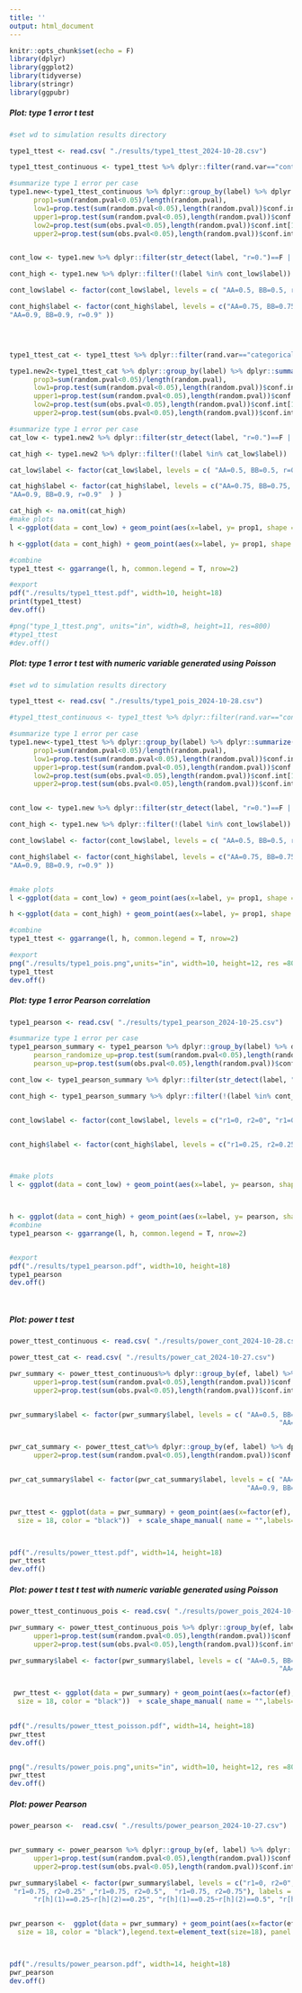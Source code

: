 ```yaml
---
title: ''
output: html_document
---
```


```r
knitr::opts_chunk$set(echo = F)
library(dplyr)
library(ggplot2)
library(tidyverse)
library(stringr)
library(ggpubr)

```


##### **Plot: type 1 error t test**
```r
#set wd to simulation results directory

type1_ttest <- read.csv( "./results/type1_ttest_2024-10-28.csv")

type1_ttest_continuous <- type1_ttest %>% dplyr::filter(rand.var=="continuous")

#summarize type 1 error per case
type1.new<-type1_ttest_continuous %>% dplyr::group_by(label) %>% dplyr::summarize(
      prop1=sum(random.pval<0.05)/length(random.pval),
      low1=prop.test(sum(random.pval<0.05),length(random.pval))$conf.int[1],
      upper1=prop.test(sum(random.pval<0.05),length(random.pval))$conf.int[2],  prop2=sum(obs.pval<0.05)/length(random.pval),
      low2=prop.test(sum(obs.pval<0.05),length(random.pval))$conf.int[1],
      upper2=prop.test(sum(obs.pval<0.05),length(random.pval))$conf.int[2])


cont_low <- type1.new %>% dplyr::filter(str_detect(label, "r=0.")==F | str_detect(label, "AA=0.5, BB=0.5"))

cont_high <- type1.new %>% dplyr::filter(!(label %in% cont_low$label))

cont_low$label <- factor(cont_low$label, levels = c( "AA=0.5, BB=0.5, r=0"  , "AA=0.75, BB=0.75, r=0", "AA=0.9, BB=0.9, r=0", "AA=0.5, BB=0.5, r=0.25",  "AA=0.5, BB=0.5, r=0.5",  "AA=0.5, BB=0.5, r=0.75" ,"AA=0.5, BB=0.5, r=0.9"  ) , labels = c( "r=0, Hgm=0"  , "r=0, Hgm=0.5", "r=0, Hgm=0.75", "r=0.25, Hgm=0",  "r=0.5, Hgm=0",  "r=0.75, Hgm=0" ,"r=0.9, Hgm=0"  ))

cont_high$label <- factor(cont_high$label, levels = c("AA=0.75, BB=0.75, r=0.25" , "AA=0.9, BB=0.9, r=0.25","AA=0.75, BB=0.75, r=0.5", "AA=0.9, BB=0.9, r=0.5" , "AA=0.75, BB=0.75, r=0.75",      "AA=0.9, BB=0.9, r=0.75"  ,"AA=0.75, BB=0.75, r=0.9" , 
"AA=0.9, BB=0.9, r=0.9" )) 




type1_ttest_cat <- type1_ttest %>% dplyr::filter(rand.var=="categorical")

type1.new2<-type1_ttest_cat %>% dplyr::group_by(label) %>% dplyr::summarize(
      prop3=sum(random.pval<0.05)/length(random.pval),
      low1=prop.test(sum(random.pval<0.05),length(random.pval))$conf.int[1],
      upper1=prop.test(sum(random.pval<0.05),length(random.pval))$conf.int[2],  prop2=sum(obs.pval<0.05)/length(random.pval),
      low2=prop.test(sum(obs.pval<0.05),length(random.pval))$conf.int[1],
      upper2=prop.test(sum(obs.pval<0.05),length(random.pval))$conf.int[2])

#summarize type 1 error per case
cat_low <- type1.new2 %>% dplyr::filter(str_detect(label, "r=0.")==F | str_detect(label, "AA=0.5, BB=0.5"))

cat_high <- type1.new2 %>% dplyr::filter(!(label %in% cat_low$label))

cat_low$label <- factor(cat_low$label, levels = c( "AA=0.5, BB=0.5, r=0"  , "AA=0.75, BB=0.75, r=0", "AA=0.9, BB=0.9, r=0", "AA=0.5, BB=0.5, r=0.25",  "AA=0.5, BB=0.5, r=0.5",  "AA=0.5, BB=0.5, r=0.75" ,"AA=0.5, BB=0.5, r=0.9"  ), labels = c( "r=0, Hgm=0"  , "r=0, Hgm=0.5", "r=0, Hgm=0.75", "r=0.25, Hgm=0",  "r=0.5, Hgm=0",  "r=0.75, Hgm=0" ,"r=0.9, Hgm=0"  ))

cat_high$label <- factor(cat_high$label, levels = c("AA=0.75, BB=0.75, r=0.25" , "AA=0.9, BB=0.9, r=0.25","AA=0.75, BB=0.75, r=0.5", "AA=0.9, BB=0.9, r=0.5" , "AA=0.75, BB=0.75, r=0.75","AA=0.9, BB=0.9, r=0.75" , "AA=0.75, BB=0.75, r=0.9"  ,
"AA=0.9, BB=0.9, r=0.9"  ) )

cat_high <- na.omit(cat_high)
#make plots
l <-ggplot(data = cont_low) + geom_point(aes(x=label, y= prop1, shape = "square"), size=4, stroke=.75, position=position_nudge(x=-.2))  + geom_errorbar(aes(x=label, y=prop1, ymin=low1, ymax=upper1), width=.2, position=position_nudge(x=-.2)) + geom_point(aes(x=label, y= prop2, shape = "circle"),size=4,stroke=.75) + geom_errorbar(aes(x=label, y=prop2, ymin=low2, ymax=upper2), width=.2) +geom_point(data=cat_low, aes(x=label, y= prop2, shape = "triangle"), size=4, stroke=.75, position=position_nudge(x=.2))+geom_errorbar(data=cat_low,aes(x=label, y=prop3, ymin=low1, ymax=upper1), width=.2, position=position_nudge(x=.2))  + geom_hline(yintercept = 0.05, linetype=2, color = "black") + ylim(0,.1) + theme(axis.text.x = element_text(angle=45, vjust=.5)) + theme_pubr()  + ggtitle("(a) No homophily on one or both variables") + scale_shape_manual( name = "",values = c(21, 22, 24), labels = c("circle"="t-test", "square"="SPRTCA randomize X2", "triangle"= "SPRTCA randomize X1"))  + theme_pubr() +  theme(axis.text.x = element_text(angle=45, vjust=.5))+ theme(text=element_text(size=16),plot.title = element_text(hjust = -0.2, vjust=2.12, size=20), legend.position = "bottom", legend.text = element_text(size=16))+ scale_x_discrete(labels = c(expression(paste(r[h]==0, ", ", H[GM]==0)), expression(paste(r[h]==0, ", ", H[GM]==.5)), expression(paste(r[h]==0, ", ", H[GM]==.75)), expression(paste(r[h]==.25, ", ", H[GM]==0)), expression(paste(r[h]==.5, ", ", H[GM]==0)), expression(paste(r[h]==.75, ", ", H[GM]==0)), expression(paste(r[h]==.9, ", ", H[GM]==0)) )) + ylab("Type 1 Error") + xlab("")

h <-ggplot(data = cont_high) + geom_point(aes(x=label, y= prop1, shape = "square"), size=4, stroke=.75, position=position_nudge(x=-.2))  + geom_errorbar(aes(x=label, y=prop1, ymin=low1, ymax=upper1), width=.2, position=position_nudge(x=-.2)) + geom_point(aes(x=label, y= prop2, shape = "circle"),size=4,stroke=.75) + geom_errorbar(aes(x=label, y=prop2, ymin=low2, ymax=upper2), width=.2) +geom_point(data=cat_high, aes(x=label, y= prop3, shape = "triangle"), size=4, stroke=.75, position=position_nudge(x=.2))+geom_errorbar(data=cat_high,aes(x=label, y=prop3, ymin=low1, ymax=upper1), width=.2, position=position_nudge(x=.2))+ xlab("") + geom_hline(yintercept = 0.05, linetype=2, color = "black") + ylim(0,.75) + theme(axis.text.x = element_text(angle=45, vjust=.5)) + theme_pubr()  + ggtitle("     (b) Homophily on both variables") + scale_shape_manual( name = "",values = c(21, 22, 24))  + theme_pubr() +  theme(axis.text.x = element_text(angle=45, vjust=.5))+ theme(text=element_text(size=16),plot.title = element_text(hjust = -0.2, vjust=2.12, size=20), legend.position = "bottom") + scale_x_discrete(labels = c(expression(paste(r[h]==.25, ", ", H[GM]==.5)), expression(paste(r[h]==.25, ", ", H[GM]==.75)), expression(paste(r[h]==.5, ", ", H[GM]==.5)), expression(paste(r[h]==.5, ", ", H[GM]==.75)), expression(paste(r[h]==.75, ", ", H[GM]==.5)), expression(paste(r[h]==.75, ", ", H[GM]==.75)), expression(paste(r[h]==.9, ", ", H[GM]==.5)),expression(paste(r[h]==.9, ", ", H[GM]==.75))  )) + ylab("Type 1 Error")

#combine
type1_ttest <- ggarrange(l, h, common.legend = T, nrow=2)

#export
pdf("./results/type1_ttest.pdf", width=10, height=18)
print(type1_ttest)
dev.off() 

#png("type_1_ttest.png", units="in", width=8, height=11, res=800)
#type1_ttest
#dev.off()

```

##### **Plot: type 1 error t test with numeric variable generated using Poisson**
```r
#set wd to simulation results directory

type1_ttest <- read.csv( "./results/type1_pois_2024-10-28.csv")

#type1_ttest_continuous <- type1_ttest %>% dplyr::filter(rand.var=="continuous")

#summarize type 1 error per case
type1.new<-type1_ttest %>% dplyr::group_by(label) %>% dplyr::summarize(
      prop1=sum(random.pval<0.05)/length(random.pval),
      low1=prop.test(sum(random.pval<0.05),length(random.pval))$conf.int[1],
      upper1=prop.test(sum(random.pval<0.05),length(random.pval))$conf.int[2],  prop2=sum(obs.pval<0.05)/length(random.pval),
      low2=prop.test(sum(obs.pval<0.05),length(random.pval))$conf.int[1],
      upper2=prop.test(sum(obs.pval<0.05),length(random.pval))$conf.int[2])


cont_low <- type1.new %>% dplyr::filter(str_detect(label, "r=0.")==F | str_detect(label, "AA=0.5, BB=0.5"))

cont_high <- type1.new %>% dplyr::filter(!(label %in% cont_low$label))

cont_low$label <- factor(cont_low$label, levels = c( "AA=0.5, BB=0.5, r=0"  , "AA=0.75, BB=0.75, r=0", "AA=0.9, BB=0.9, r=0", "AA=0.5, BB=0.5, r=0.25",  "AA=0.5, BB=0.5, r=0.5",  "AA=0.5, BB=0.5, r=0.75" ,"AA=0.5, BB=0.5, r=0.9"  ) )

cont_high$label <- factor(cont_high$label, levels = c("AA=0.75, BB=0.75, r=0.25" , "AA=0.9, BB=0.9, r=0.25","AA=0.75, BB=0.75, r=0.5", "AA=0.9, BB=0.9, r=0.5" , "AA=0.75, BB=0.75, r=0.75", "AA=0.9, BB=0.9, r=0.75", "AA=0.75, BB=0.75, r=0.9"   ,
"AA=0.9, BB=0.9, r=0.9" )) 


#make plots
l <-ggplot(data = cont_low) + geom_point(aes(x=label, y= prop1, shape = "square"), size=4, stroke=.75, position=position_nudge(x=-.2))  + geom_errorbar(aes(x=label, y=prop1, ymin=low1, ymax=upper1), width=.2, position=position_nudge(x=-.2)) + geom_point(aes(x=label, y= prop2, shape = "circle"),size=4,stroke=.75) + geom_errorbar(aes(x=label, y=prop2, ymin=low2, ymax=upper2), width=.2)  + geom_hline(yintercept = 0.05, linetype=2, color = "black") + ylim(0,.1) + theme(axis.text.x = element_text(angle=45, vjust=.5)) + theme_pubr()  + ggtitle("(a) No homophily on one or both variables") + scale_shape_manual( name = "",values = c(21, 22, 24), labels = c("circle"="t-test", "square"="SPRTCA randomize X2", "triangle"= "SPRTCA randomize X1"))  + theme_pubr() +  theme(axis.text.x = element_text(angle=45, vjust=.5))+ theme(text=element_text(size=16),plot.title = element_text(hjust = -0.2, vjust=2.12, size=20), legend.position = "bottom", legend.text = element_text(size=16))+ scale_x_discrete(labels = c(expression(paste(r[h]==0, ", ", H[GM]==0)), expression(paste(r[h]==0, ", ", H[GM]==.5)), expression(paste(r[h]==0, ", ", H[GM]==.75)), expression(paste(r[h]==.25, ", ", H[GM]==0)), expression(paste(r[h]==.5, ", ", H[GM]==0)), expression(paste(r[h]==.75, ", ", H[GM]==0)), expression(paste(r[h]==.9, ", ", H[GM]==0)) )) + ylab("Type 1 Error") + xlab("")

h <-ggplot(data = cont_high) + geom_point(aes(x=label, y= prop1, shape = "square"), size=4, stroke=.75, position=position_nudge(x=-.2))  + geom_errorbar(aes(x=label, y=prop1, ymin=low1, ymax=upper1), width=.2, position=position_nudge(x=-.2)) + geom_point(aes(x=label, y= prop2, shape = "circle"),size=4,stroke=.75) + geom_errorbar(aes(x=label, y=prop2, ymin=low2, ymax=upper2), width=.2) + xlab("") + geom_hline(yintercept = 0.05, linetype=2, color = "black") + ylim(0,.75) + theme(axis.text.x = element_text(angle=45, vjust=.5)) + theme_pubr()  + ggtitle("     (b) Homophily on both variables") + scale_shape_manual( name = "",values = c(21, 22, 24))  + theme_pubr() +  theme(axis.text.x = element_text(angle=45, vjust=.5))+ theme(text=element_text(size=16),plot.title = element_text(hjust = -0.2, vjust=2.12, size=20), legend.position = "bottom") + scale_x_discrete(labels = c(expression(paste(r[h]==.25, ", ", H[GM]==.5)), expression(paste(r[h]==.25, ", ", H[GM]==.75)), expression(paste(r[h]==.5, ", ", H[GM]==.5)), expression(paste(r[h]==.5, ", ", H[GM]==.75)), expression(paste(r[h]==.75, ", ", H[GM]==.5)), expression(paste(r[h]==.75, ", ", H[GM]==.75)), expression(paste(r[h]==.9, ", ", H[GM]==.5)),expression(paste(r[h]==.9, ", ", H[GM]==.75))  )) + ylab("Type 1 Error")

#combine
type1_ttest <- ggarrange(l, h, common.legend = T, nrow=2)

#export
png("./results/type1_pois.png",units="in", width=10, height=12, res =800)
type1_ttest
dev.off() 


```

##### **Plot: type 1 error Pearson correlation**
```r

type1_pearson <- read.csv( "./results/type1_pearson_2024-10-25.csv")

#summarize type 1 error per case
type1_pearson_summary <- type1_pearson %>% dplyr::group_by(label) %>% dplyr::summarise(n = n(), pearson_randomize = sum(random.pval < 0.05)/n, pearson_randomize_low=prop.test(sum(random.pval<0.05),length(random.pval))$conf.int[1],
      pearson_randomize_up=prop.test(sum(random.pval<0.05),length(random.pval))$conf.int[2], pearson = sum(obs.pval < 0.05)/n, pearson_low=prop.test(sum(obs.pval<0.05),length(random.pval))$conf.int[1],
      pearson_up=prop.test(sum(obs.pval<0.05),length(random.pval))$conf.int[2])

cont_low <- type1_pearson_summary %>% dplyr::filter(str_detect(label, "r1=0,")==T | str_detect(label, "r2=0.")==F)

cont_high <- type1_pearson_summary %>% dplyr::filter(!(label %in% cont_low$label))


cont_low$label <- factor(cont_low$label, levels = c("r1=0, r2=0", "r1=0, r2=0.25",  "r1=0, r2=0.5" , "r1=0, r2=0.75", "r1=0.25, r2=0", "r1=0.5, r2=0" ,"r1=0.75, r2=0"  ))


cont_high$label <- factor(cont_high$label, levels = c("r1=0.25, r2=0.25", "r1=0.25, r2=0.5" , "r1=0.25, r2=0.75", "r1=0.5, r2=0.25",  "r1=0.5, r2=0.5"  , "r1=0.5, r2=0.75",  "r1=0.75, r2=0.25" ,"r1=0.75, r2=0.5",  "r1=0.75, r2=0.75" ) ) 



#make plots
l <- ggplot(data = cont_low) + geom_point(aes(x=label, y= pearson, shape = "circle"), size=4, stroke=.75, position=position_nudge(x=-.2))  + geom_errorbar(aes(x=label, y=pearson, ymin=pearson_low, ymax=pearson_up), width=.2, position=position_nudge(x=-.2)) + geom_point(aes(x=label, y= pearson_randomize, shape = "square"),size=4,stroke=.75) + geom_errorbar(aes(x=label, y=pearson_randomize, ymin=pearson_randomize_low, ymax=pearson_randomize_up), width=.2)   + geom_hline(yintercept = 0.05, linetype=2, color = "black") + ylim(0,.1) + theme(axis.text.x = element_text(angle=45, vjust=.5)) + theme_pubr()  + ggtitle("(a) No homophily on one or both variables") + scale_shape_manual( name = "",values = c(21, 22, 24), labels = c("circle"="Pearson correlation test", "square"="SPRTCA randomize X2", "triangle"= "SPRTCA randomize X1"))  + theme_pubr() +  theme(axis.text.x = element_text(angle=45, vjust=.5))+ theme(text=element_text(size=16),plot.title = element_text(hjust = -0.2, vjust=2.12, size=20), legend.position = "bottom", legend.text = element_text(size=16)) + scale_x_discrete(labels = c(expression(paste(r[h]==0, ", ", r[h]==0)), expression(paste(r[h]==0, ", ", r[h]==.25)), expression(paste(r[h]==0, ", ",  r[h]==.5)), expression(paste(r[h]==0, ", ",  r[h]==.75)), expression(paste(r[h]==.25, ", ",  r[h]==0)), expression(paste(r[h]==.5, ", ",  r[h]==.5)), expression(paste(r[h]==0, ", ",  r[h]==.75)) )) +ylab("Type 1 Error") + xlab("")



h <- ggplot(data = cont_high) + geom_point(aes(x=label, y= pearson, shape = "circle"), size=4, stroke=.75, position=position_nudge(x=-.2))  + geom_errorbar(aes(x=label, y=pearson, ymin=pearson_low, ymax=pearson_up), width=.2, position=position_nudge(x=-.2)) + geom_point(aes(x=label, y= pearson_randomize, shape = "square"),size=4,stroke=.75) + geom_errorbar(aes(x=label, y=pearson_randomize, ymin=pearson_randomize_low, ymax=pearson_randomize_up), width=.2)  + ylab("Type 1 Error") + xlab("") + geom_hline(yintercept = 0.05, linetype=2, color = "black") + ylim(0,.5) + theme(axis.text.x = element_text(angle=50, vjust=.5)) + theme_pubr()  + ggtitle("     (b) Homophily on both variables") + scale_shape_manual( name = "",values = c(21, 22, 24))  + theme_pubr() +  theme(axis.text.x = element_text(angle=50, vjust=.5))+ theme(plot.title = element_text(hjust = -0.2, vjust=2.12, size=20), legend.position = "none",text=element_text(size=16))  + scale_x_discrete(labels = c(expression(paste(r[h]==.25, ", ", r[h]==.25)), expression(paste(r[h]==.25, ", ", r[h]==.5)), expression(paste(r[h]==.25, ", ",  r[h]==.75)), expression(paste(r[h]==.5, ", ",  r[h]==.25)), expression(paste(r[h]==.5, ", ",  r[h]==.5)), expression(paste(r[h]==.5, ", ",  r[h]==.75)), expression(paste(r[h]==.75, ", ",  r[h]==.25)) , expression(paste(r[h]==.75, ", ",  r[h]==.5)), expression(paste(r[h]==.75, ", ",  r[h]==.75))))
#combine
type1_pearson <- ggarrange(l, h, common.legend = T, nrow=2)


#export
pdf("./results/type1_pearson.pdf", width=10, height=18)
type1_pearson
dev.off() 

 
```
##### **Plot: power t test**
```r
power_ttest_continuous <- read.csv( "./results/power_cont_2024-10-28.csv")

power_ttest_cat <- read.csv( "./results/power_cat_2024-10-27.csv")

pwr_summary <- power_ttest_continuous%>% dplyr::group_by(ef, label) %>% dplyr::summarise(n = n(), pwr_randomize = sum(random.pval < 0.05)/n, pwr_ttest = sum(obs.pval < 0.05)/n,  low1=prop.test(sum(random.pval<0.05),length(random.pval))$conf.int[1],
      upper1=prop.test(sum(random.pval<0.05),length(random.pval))$conf.int[2], low2=prop.test(sum(obs.pval<0.05),length(random.pval))$conf.int[1],
      upper2=prop.test(sum(obs.pval<0.05),length(random.pval))$conf.int[2]) 


pwr_summary$label <- factor(pwr_summary$label, levels = c( "AA=0.5, BB=0.5, r=0"  , "AA=0.5, BB=0.5, r=0.25", "AA=0.5, BB=0.5, r=0.5","AA=0.5, BB=0.5, r=0.75", "AA=0.5, BB=0.5, r=0.9", "AA=0.75, BB=0.75, r=0", "AA=0.75, BB=0.75, r=0.25", "AA=0.75, BB=0.75, r=0.5", "AA=0.75, BB=0.75, r=0.75", "AA=0.75, BB=0.75, r=0.9" , "AA=0.9, BB=0.9, r=0"  , "AA=0.9, BB=0.9, r=0.25", "AA=0.9, BB=0.9, r=0.5"  ,      "AA=0.9, BB=0.9, r=0.75"  ,
                                                                   "AA=0.9, BB=0.9, r=0.9"    ),  labels = c("r[h]==0~H[GM]==0","r[h]==0.25~H[GM]==0" ,"r[h]==0.5~H[GM]==0","r[h]==0.75~H[GM]==0" , "r[h]==0.9~H[GM]==0" , "r[h]==0~H[GM]==0.5","r[h]==0.25~H[GM]==0.5" ,"r[h]==0.5~H[GM]==0.5","r[h]==0.75~H[GM]==0.5" , "r[h]==0.9~H[GM]==0.5", "r[h]==0~H[GM]==0.75","r[h]==0.25~H[GM]==0.75" ,"r[h]==0.5~H[GM]==0.75","r[h]==0.75~H[GM]==0.75" , "r[h]==0.9~H[GM]==0.75"))


pwr_cat_summary <- power_ttest_cat%>% dplyr::group_by(ef, label) %>% dplyr::summarise(n = n(), pwr_randomize = sum(random.pval < 0.05)/n, pwr_ttest = sum(obs.pval < 0.05)/n, low2=prop.test(sum(random.pval<0.05),length(random.pval))$conf.int[1],
      upper2=prop.test(sum(random.pval<0.05),length(random.pval))$conf.int[2]) 


pwr_cat_summary$label <- factor(pwr_cat_summary$label, levels = c( "AA=0.5, BB=0.5, r=0"  , "AA=0.5, BB=0.5, r=0.25", "AA=0.5, BB=0.5, r=0.5","AA=0.5, BB=0.5, r=0.75", "AA=0.5, BB=0.5, r=0.9", "AA=0.75, BB=0.75, r=0", "AA=0.75, BB=0.75, r=0.25", "AA=0.75, BB=0.75, r=0.5", "AA=0.75, BB=0.75, r=0.75", "AA=0.75, BB=0.75, r=0.9" , "AA=0.9, BB=0.9, r=0"  , "AA=0.9, BB=0.9, r=0.25", "AA=0.9, BB=0.9, r=0.5"  ,      "AA=0.9, BB=0.9, r=0.75"  ,
                                                           "AA=0.9, BB=0.9, r=0.9"    ),  labels = c("r[h]==0~H[GM]==0","r[h]==0.25~H[GM]==0" ,"r[h]==0.5~H[GM]==0","r[h]==0.75~H[GM]==0" , "r[h]==0.9~H[GM]==0" , "r[h]==0~H[GM]==0.5","r[h]==0.25~H[GM]==0.5" ,"r[h]==0.5~H[GM]==0.5","r[h]==0.75~H[GM]==0.5" , "r[h]==0.9~H[GM]==0.5", "r[h]==0~H[GM]==0.75","r[h]==0.25~H[GM]==0.75" ,"r[h]==0.5~H[GM]==0.75","r[h]==0.75~H[GM]==0.75" , "r[h]==0.9~H[GM]==0.75"))


pwr_ttest <- ggplot(data = pwr_summary) + geom_point(aes(x=factor(ef), y= pwr_ttest ,shape = "circle", ), size=4,stroke=1, position=position_nudge(x=-.2))+ geom_errorbar(aes(x=factor(ef), y=pwr_ttest, ymin=low2, ymax=upper2), width=.25, position=position_nudge(x=-.2)) + geom_point(aes(x=factor(ef), y= pwr_randomize, shape = "square"), size=4,stroke=1, position=position_nudge(x=0))+ geom_errorbar(aes(x=factor(ef), y=pwr_randomize, ymin=low1, ymax=upper1), width=.25)+ geom_point(data=pwr_cat_summary,aes(x=factor(ef), y= pwr_randomize, shape = "triangle"), size=4,stroke=1, position=position_nudge(x=.2))+ geom_errorbar(data=pwr_cat_summary,aes(x=factor(ef), y=pwr_randomize, ymin=low2, ymax=upper2), width=.25, position=position_nudge(x=.2))+ facet_wrap(.~label, nrow=5, ncol=3, labeller = label_parsed)+theme_pubr() + ylab("Power")  + ylim(0,1) + theme(axis.text.x = element_text( vjust=.5)) + xlab("Effect Size")  + theme(axis.text = element_text(size=12), axis.title.x = element_text(size=22), axis.title.y = element_text(size=22), legend.text = element_text(size=18),strip.text = element_text(
  size = 18, color = "black"))  + scale_shape_manual( name = "",labels=c("circle"="t-test", "square"="SPRTCA randomize X2", "triangle"="SPRTCA randomize X1"), values = c(21, 22, 24)) 



pdf("./results/power_ttest.pdf", width=14, height=18)
pwr_ttest
dev.off() 
```


##### **Plot: power t test t test with numeric variable generated using Poisson**
```r

power_ttest_continuous_pois <- read.csv( "./results/power_pois_2024-10-28.csv")

pwr_summary <- power_ttest_continuous_pois %>% dplyr::group_by(ef, label) %>% dplyr::summarise(n = n(), pwr_randomize = sum(random.pval < 0.05)/n, pwr_ttest = sum(obs.pval < 0.05)/n,  low1=prop.test(sum(random.pval<0.05),length(random.pval))$conf.int[1],
      upper1=prop.test(sum(random.pval<0.05),length(random.pval))$conf.int[2], low2=prop.test(sum(obs.pval<0.05),length(random.pval))$conf.int[1],
      upper2=prop.test(sum(obs.pval<0.05),length(random.pval))$conf.int[2]) 

pwr_summary$label <- factor(pwr_summary$label, levels = c( "AA=0.5, BB=0.5, r=0"  , "AA=0.5, BB=0.5, r=0.25", "AA=0.5, BB=0.5, r=0.5","AA=0.5, BB=0.5, r=0.75", "AA=0.5, BB=0.5, r=0.9", "AA=0.75, BB=0.75, r=0", "AA=0.75, BB=0.75, r=0.25", "AA=0.75, BB=0.75, r=0.5", "AA=0.75, BB=0.75, r=0.75", "AA=0.75, BB=0.75, r=0.9" , "AA=0.9, BB=0.9, r=0"  , "AA=0.9, BB=0.9, r=0.25", "AA=0.9, BB=0.9, r=0.5"  ,      "AA=0.9, BB=0.9, r=0.75"  ,
                                                                   "AA=0.9, BB=0.9, r=0.9"    ),  labels = c("r[h]==0~H[GM]==0","r[h]==0.25~H[GM]==0" ,"r[h]==0.5~H[GM]==0","r[h]==0.75~H[GM]==0" , "r[h]==0.9~H[GM]==0" , "r[h]==0~H[GM]==0.5","r[h]==0.25~H[GM]==0.5" ,"r[h]==0.5~H[GM]==0.5","r[h]==0.75~H[GM]==0.5" , "r[h]==0.9~H[GM]==0.5", "r[h]==0~H[GM]==0.75","r[h]==0.25~H[GM]==0.75" ,"r[h]==0.5~H[GM]==0.75","r[h]==0.75~H[GM]==0.75" , "r[h]==0.9~H[GM]==0.75"))


 pwr_ttest <- ggplot(data = pwr_summary) + geom_point(aes(x=factor(ef), y= pwr_ttest ,shape = "circle", ), size=4,stroke=1, position=position_nudge(x=-.2))+ geom_errorbar(aes(x=factor(ef), y=pwr_ttest, ymin=low2, ymax=upper2), width=.25, position=position_nudge(x=-.2)) + geom_point(aes(x=factor(ef), y= pwr_randomize, shape = "square"), size=4,stroke=1, position=position_nudge(x=0))+ geom_errorbar(aes(x=factor(ef), y=pwr_randomize, ymin=low1, ymax=upper1), width=.25)+ facet_wrap(.~label, nrow=5, ncol=3, labeller = label_parsed)+theme_pubr() + ylab("Power")  + ylim(0,1) + theme(axis.text.x = element_text( vjust=.5)) + xlab("Effect Size")  + theme(axis.text = element_text(size=12), axis.title.x = element_text(size=22), axis.title.y = element_text(size=22), legend.text = element_text(size=18),strip.text = element_text(
  size = 18, color = "black"))  + scale_shape_manual( name = "",labels=c("circle"="t-test", "square"="SPRTCA randomize X2", "triangle"="SPRTCA randomize X1"), values = c(21, 22, 24)) 

 
pdf("./results/power_ttest_poisson.pdf", width=14, height=18)
pwr_ttest
dev.off() 


png("./results/power_pois.png",units="in", width=10, height=12, res =800)
pwr_ttest
dev.off() 
```


##### **Plot: power Pearson**
```r
power_pearson <-  read.csv( "./results/power_pearson_2024-10-27.csv")


pwr_summary <- power_pearson %>% dplyr::group_by(ef, label) %>% dplyr::summarise(n = n(), pwr_randomize = sum(random.pval < 0.05)/n, pwr_ttest = sum(obs.pval < 0.05)/n, low1=prop.test(sum(random.pval<0.05),length(random.pval))$conf.int[1],
      upper1=prop.test(sum(random.pval<0.05),length(random.pval))$conf.int[2], low2=prop.test(sum(obs.pval<0.05),length(random.pval))$conf.int[1],
      upper2=prop.test(sum(obs.pval<0.05),length(random.pval))$conf.int[2]) 

pwr_summary$label <- factor(pwr_summary$label, levels = c("r1=0, r2=0", "r1=0, r2=0.25",  "r1=0, r2=0.5" , "r1=0, r2=0.75", "r1=0.25, r2=0", "r1=0.25, r2=0.25", "r1=0.25, r2=0.5" , "r1=0.25, r2=0.75", "r1=0.5, r2=0" , "r1=0.5, r2=0.25",  "r1=0.5, r2=0.5"  , "r1=0.5, r2=0.75", "r1=0.75, r2=0",
 "r1=0.75, r2=0.25" ,"r1=0.75, r2=0.5",  "r1=0.75, r2=0.75"), labels = c("r[h](1)==0~r[h](2)==0", "r[h](1)==0~r[h](2)==0.25", "r[h](1)==0~r[h](2)==0.5", "r[h](1)==0~r[h](2)==0.75", "r[h](1)==0.25~r[h](2)==0", 
      "r[h](1)==0.25~r[h](2)==0.25", "r[h](1)==0.25~r[h](2)==0.5", "r[h](1)==0.25~r[h](2)==0.75",  "r[h](1)==0.5~r[h](2)==0", "r[h](1)==0.5~r[h](2)==0.25", "r[h](1)==0.5~r[h](2)==0.5", "r[h](1)==0.5~r[h](2)==0.75", "r[h](1)==0.75~r[h](2)==0",  "r[h](1)==0.75~r[h](2)==0.25", "r[h](1)==0.75~r[h](2)==0.5", "r[h](1)==0.75~r[h](2)==0.75") ) 


pwr_pearson <-  ggplot(data = pwr_summary) + geom_point(aes(x=factor(ef), y= pwr_ttest ,shape = "circle"), size=4,stroke=1, position=position_nudge(x=-.3))+ geom_errorbar(aes(x=factor(ef), y=pwr_ttest, ymin=low2, ymax=upper2), width=.4, position=position_nudge(x=-.3))+ geom_point(aes(x=factor(ef), y= pwr_randomize, shape = "square"), size=4,stroke=1)+   geom_errorbar(aes(x=factor(ef), y=pwr_randomize, ymin=low1, ymax=upper1), width=.4)+facet_wrap(.~label, nrow=4, ncol=4, labeller = label_parsed)+theme_pubr() + ylab("Power")  + ylim(0,1) + theme(axis.text.x = element_text( vjust=.5)) + xlab("Effect Size")+ theme(legend.position ="top",strip.text = element_text(
  size = 18, color = "black"),legend.text=element_text(size=18), panel.border = element_rect(color = "black", fill = NA, size = .5),axis.text = element_text(size=16), axis.title.x = element_text(size=22), axis.title.y = element_text(size=22))  + scale_shape_manual( name = "",values = c(21, 22, 24), labels = c("circle"="Pearson correlation test", "square"="SPRTCA randomize X2")) 



pdf("./results/power_pearson.pdf", width=14, height=18)
pwr_pearson
dev.off() 




```




